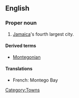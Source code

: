 ==English==

===Proper noun===
{{en-proper noun|sg=[[Montego]] [[bay|Bay]]}}

# [[Jamaica]]'s fourth largest city.

====Derived terms====
* [[Montegonian]]

====Translations====
{{top}}
* French: Montego Bay
{{mid}}
{{bottom}}

[[Category:Towns]]